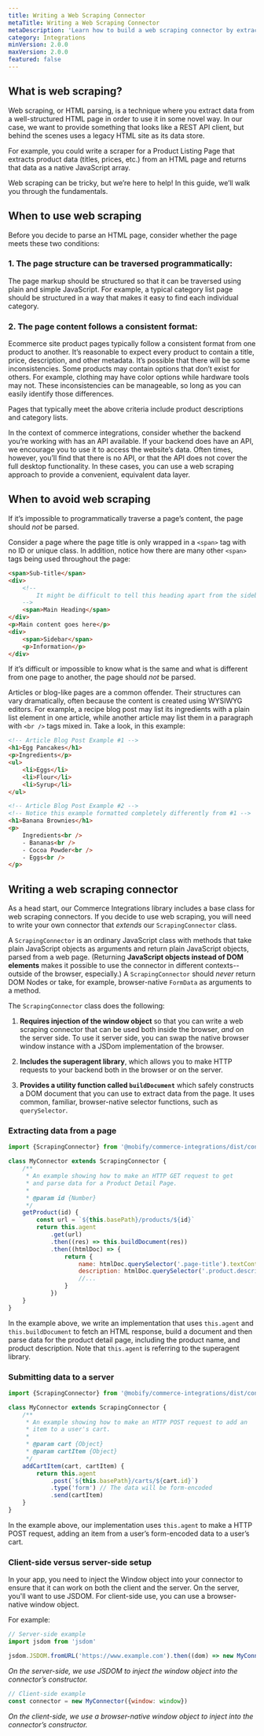 ```yaml
---
title: Writing a Web Scraping Connector
metaTitle: Writing a Web Scraping Connector
metaDescription: 'Learn how to build a web scraping connector by extracting data from HTML, with several examples.'
category: Integrations
minVersion: 2.0.0
maxVersion: 2.0.0
featured: false
---
```


## What is web scraping?

Web scraping, or HTML parsing, is a technique where you extract data from a well-structured HTML page in order to use it in some novel way. In our case, we want to provide something that looks like a REST API client, but behind the scenes uses a legacy HTML site as its data store.

For example, you could write a scraper for a Product Listing Page that extracts product data (titles, prices, etc.) from an HTML page and returns that data as a native JavaScript array.

Web scraping can be tricky, but we’re here to help! In this guide, we’ll walk you through the fundamentals.

## When to use web scraping

Before you decide to parse an HTML page, consider whether the page meets these two conditions:

### 1. The page structure can be traversed programmatically:

The page markup should be structured so that it can be traversed using plain and simple JavaScript. For example, a typical category list page should be structured in a way that makes it easy to find each individual category.

### 2. The page content follows a consistent format:

Ecommerce site product pages typically follow a consistent format from one product to another. It’s reasonable to expect every product to contain a title, price, description, and other metadata. It’s possible that there will be some inconsistencies. Some products may contain options that don’t exist for others. For example, clothing may have color options while hardware tools may not. These inconsistencies can be manageable, so long as you can easily identify those differences.

Pages that typically meet the above criteria include product descriptions and category lists.

In the context of commerce integrations, consider whether the backend you’re working with has an API available. If your backend does have an API, we encourage you to use it to access the website’s data. Often times, however, you’ll find that there is no API, or that the API does not cover the full desktop functionality. In these cases, you can use a web scraping approach to provide a convenient, equivalent data layer.

## When to avoid web scraping

If it’s impossible to programmatically traverse a page’s content, the page should _not_ be parsed.

Consider a page where the page title is only wrapped in a `<span>` tag with no ID or unique class. In addition, notice how there are many other `<span>` tags being used throughout the page:

<!-- prettier-ignore-start -->

```html
<span>Sub-title</span>
<div>
    <!--
        It might be difficult to tell this heading apart from the sidebar below
    -->
    <span>Main Heading</span>
</div>
<p>Main content goes here</p>
<div>
    <span>Sidebar</span>
    <p>Information</p>
</div>
```

<!-- prettier-ignore-end -->

If it’s difficult or impossible to know what is the same and what is different from one page to another, the page should _not_ be parsed.

Articles or blog-like pages are a common offender. Their structures can vary dramatically, often because the content is created using WYSIWYG editors. For example, a recipe blog post may list its ingredients with a plain list element in one article, while another article may list them in a paragraph with `<br />` tags mixed in. Take a look, in this example:

```html
<!-- Article Blog Post Example #1 -->
<h1>Egg Pancakes</h1>
<p>Ingredients</p>
<ul>
    <li>Eggs</li>
    <li>Flour</li>
    <li>Syrup</li>
</ul>

<!-- Article Blog Post Example #2 -->
<!-- Notice this example formatted completely differently from #1 -->
<h1>Banana Brownies</h1>
<p>
    Ingredients<br />
    - Bananas<br />
    - Cocoa Powder<br />
    - Eggs<br />
</p>
```

## Writing a web scraping connector

As a head start, our Commerce Integrations library includes a base class for web scraping connectors. If you decide to use web scraping, you will need to write your own connector that _extends_ our `ScrapingConnector` class.

A `ScrapingConnector` is an ordinary JavaScript class with methods that take plain JavaScript objects as arguments and return plain JavaScript objects, parsed from a web page. (Returning **JavaScript objects instead of DOM elements** makes it possible to use the connector in different contexts-- outside of the browser, especially.) A `ScrapingConnector` should _never_ return DOM Nodes or take, for example, browser-native `FormData` as arguments to a method.

The `ScrapingConnector` class does the following:

1. **Requires injection of the window object** so that you can write a web scraping connector that can be used both inside the browser, _and_ on the server side. To use it server side, you can swap the native browser window instance with a JSDom implementation of the browser.

2. **Includes the superagent library**, which allows you to make HTTP requests to your backend both in the browser or on the server.

3. **Provides a utility function called `buildDocument`** which safely constructs a DOM document that you can use to extract data from the page. It uses common, familiar, browser-native selector functions, such as `querySelector`.

### Extracting data from a page

<!-- prettier-ignore-start -->

```javascript
import {ScrapingConnector} from '@mobify/commerce-integrations/dist/connectors/scraping-connector'

class MyConnector extends ScrapingConnector {
    /**
     * An example showing how to make an HTTP GET request to get
     * and parse data for a Product Detail Page.
     *
     * @param id {Number}
     */
    getProduct(id) {
        const url = `${this.basePath}/products/${id}`
        return this.agent
            .get(url)
            .then((res) => this.buildDocument(res))
            .then((htmlDoc) => {
                return {
                    name: htmlDoc.querySelector('.page-title').textContent,
                    description: htmlDoc.querySelector('.product.description').textContent,
                    //...
                }
            })
    }
}
```

<!-- prettier-ignore-end -->

In the example above, we write an implementation that uses `this.agent` and `this.buildDocument` to fetch an HTML response, build a document and then parse data for the product detail page, including the product name, and product description. Note that `this.agent` is referring to the superagent library.

### Submitting data to a server

```javascript
import {ScrapingConnector} from '@mobify/commerce-integrations/dist/connectors/scraping-connector'

class MyConnector extends ScrapingConnector {
    /**
     * An example showing how to make an HTTP POST request to add an
     * item to a user's cart.
     *
     * @param cart {Object}
     * @param cartItem {Object}
     */
    addCartItem(cart, cartItem) {
        return this.agent
            .post(`${this.basePath}/carts/${cart.id}`)
            .type('form') // The data will be form-encoded
            .send(cartItem)
    }
}
```

In the example above, our implementation uses `this.agent` to make a HTTP POST request, adding an item from a user’s form-encoded data to a user’s cart.

### Client-side versus server-side setup

In your app, you need to inject the Window object into your connector to ensure that it can work on both the client and the server. On the server, you'll want to use JSDOM. For client-side use, you can use a browser-native window object.

For example:

```javascript
// Server-side example
import jsdom from 'jsdom'

jsdom.JSDOM.fromURL('https://www.example.com').then((dom) => new MyConnector({window: dom.window}))
```

_On the server-side, we use JSDOM to inject the window object into the connector’s constructor._

```javascript
// Client-side example
const connector = new MyConnector({window: window})
```

_On the client-side, we use a browser-native window object to inject into the connector’s constructor._
